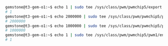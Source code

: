 ```bash
gemstone@t3-gem-o1:~$ echo 1 | sudo tee /sys/class/pwm/pwmchip5/export
# 1
gemstone@t3-gem-o1:~$ echo 2000000 | sudo tee /sys/class/pwm/pwmchip5/pwm1/period     # 500 Hz
# 2000000
gemstone@t3-gem-o1:~$ echo 1000000 | sudo tee /sys/class/pwm/pwmchip5/pwm1/duty_cycle # 50%
# 1000000
gemstone@t3-gem-o1:~$ echo 1 | sudo tee /sys/class/pwm/pwmchip5/pwm1/enable
# 1
```
